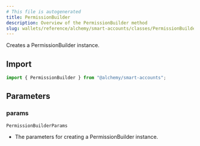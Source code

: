 ```yaml
---
# This file is autogenerated
title: PermissionBuilder
description: Overview of the PermissionBuilder method
slug: wallets/reference/alchemy/smart-accounts/classes/PermissionBuilder/constructor
---
```


Creates a PermissionBuilder instance.

## Import

```ts
import { PermissionBuilder } from "@alchemy/smart-accounts";
```

## Parameters

### params

`PermissionBuilderParams`

- The parameters for creating a PermissionBuilder instance.
